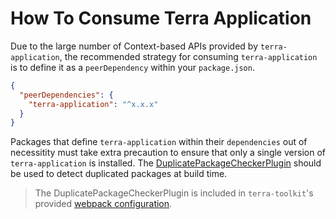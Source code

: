 # How To Consume Terra Application

Due to the large number of Context-based APIs provided by `terra-application`, the recommended strategy for consuming `terra-application` is to define it as a `peerDependency` within your `package.json`.

```json
{
  "peerDependencies": {
    "terra-application": "^x.x.x"
  }
}
```

Packages that define `terra-application` within their `dependencies` out of necessitity must take extra precaution to ensure that only a single version of `terra-application` is installed. The [DuplicatePackageCheckerPlugin](https://github.com/cerner/duplicate-package-checker-webpack-plugin) should be used to detect duplicated packages at build time.

> The DuplicatePackageCheckerPlugin is included in `terra-toolkit`'s provided [webpack configuration](https://github.com/cerner/terra-toolkit/blob/master/docs/Webpack.md).

